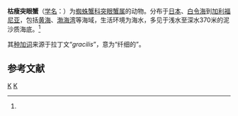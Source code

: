 {{Speciesbox
| taxon = Oregonia gracilis
| image = Graceful decorator crab (Oregonia gracilis) with sponge.jpg
| binomial_authority = Dana, 1851<ref name='id11546'>{{cite web| url =http://www.bioinfo.cn/db05/BjdwSpecies.php?action=view&id=11546| title =枯瘦突眼蟹| work =《中国动物物种编目数据库》| publisher =中国科学院微生物研究所| author =中国科学院动物研究所| accessdate =2009-04-28| deadurl =yes| archiveurl =https://web.archive.org/web/20131203122335/http://www.bioinfo.cn/db05/BjdwSpecies.php?action=view| archivedate =2013-12-03}}</ref>
}}

'''枯瘦突眼蟹'''（[[学名|学名]]：{{lang|la|''Oregonia gracilis''}}）为[[蜘蛛蟹科|蜘蛛蟹科]][[突眼蟹属|突眼蟹属]]的动物。分布于[[日本|日本]]、[[白令海|白令海]]到[[加利福尼亚|加利福尼亚]]，包括[[黄海|黄海]]、[[渤海湾|渤海湾]]等海域，生活环境为海水，多见于浅水至深水370米的泥沙质海底。<ref name='id11546'/>

其[[种加词|种加词]]来源于拉丁文“''gracilis''”，意为“纤细的”。

== 参考文献 ==
{{reflist}}

{{螃蟹小作品}}

{{Taxonbar}}
[[Category:1851年描述的动物|K]]
[[Category:突眼蟹属|K]]